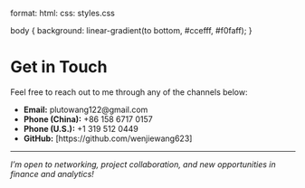format:
  html:
    css: styles.css

body {
  background: linear-gradient(to bottom, #ccefff, #f0faff);
}

#  Get in Touch

Feel free to reach out to me through any of the channels below:

- **Email:** plutowang122@gmail.com  
- **Phone (China):** +86 158 6717 0157  
- **Phone (U.S.):** +1 319 512 0449  
- **GitHub:** [https://github.com/wenjiewang623]

---

_I'm open to networking, project collaboration, and new opportunities in finance and analytics!_


<script>
  const snowflakes = 30;
  for (let i = 0; i < snowflakes; i++) {
    const snowflake = document.createElement("div");
    snowflake.className = "snowflake";
    snowflake.style.left = Math.random() * 100 + "vw";
    snowflake.style.animationDuration = (Math.random() * 5 + 5) + "s";
    snowflake.style.fontSize = (Math.random() * 10 + 10) + "px";
    snowflake.innerHTML = "❄️";
    document.body.appendChild(snowflake);
  }
</script>

